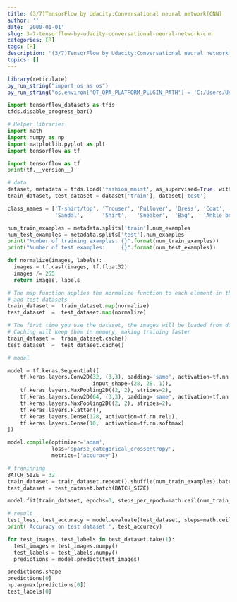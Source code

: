 ```yaml
---
title: (3/7)TensorFlow by Udacity:Conversational neural network(CNN)
author: ''
date: '2000-01-01'
slug: 3-7-tensorflow-by-udacity-conversational-neural-network-cnn
categories: [R]
tags: [R]
description: '(3/7)TensorFlow by Udacity:Conversational neural network(CNN)'
topics: []
---
```


```r
library(reticulate)
py_run_string("import os as os")
py_run_string("os.environ['QT_QPA_PLATFORM_PLUGIN_PATH'] = 'C:/Users/User/Anaconda3/Library/plugins/platforms'")
```



```python
import tensorflow_datasets as tfds
tfds.disable_progress_bar()

# Helper libraries
import math
import numpy as np
import matplotlib.pyplot as plt
import tensorflow as tf

```

```python
import tensorflow as tf
print(tf.__version__)

```


```python
# data
dataset, metadata = tfds.load('fashion_mnist', as_supervised=True, with_info=True)
train_dataset, test_dataset = dataset['train'], dataset['test']
```


```python

class_names = ['T-shirt/top', 'Trouser', 'Pullover', 'Dress', 'Coat',
               'Sandal',      'Shirt',   'Sneaker',  'Bag',   'Ankle boot']
```




```python
num_train_examples = metadata.splits['train'].num_examples
num_test_examples = metadata.splits['test'].num_examples
print("Number of training examples: {}".format(num_train_examples))
print("Number of test examples:     {}".format(num_test_examples))
```


```python
def normalize(images, labels):
  images = tf.cast(images, tf.float32)
  images /= 255
  return images, labels

# The map function applies the normalize function to each element in the train
# and test datasets
train_dataset =  train_dataset.map(normalize)
test_dataset  =  test_dataset.map(normalize)

# The first time you use the dataset, the images will be loaded from disk
# Caching will keep them in memory, making training faster
train_dataset =  train_dataset.cache()
test_dataset  =  test_dataset.cache()
```

```python

# model

model = tf.keras.Sequential([
    tf.keras.layers.Conv2D(32, (3,3), padding='same', activation=tf.nn.relu,
                           input_shape=(28, 28, 1)),
    tf.keras.layers.MaxPooling2D((2, 2), strides=2),
    tf.keras.layers.Conv2D(64, (3,3), padding='same', activation=tf.nn.relu),
    tf.keras.layers.MaxPooling2D((2, 2), strides=2),
    tf.keras.layers.Flatten(),
    tf.keras.layers.Dense(128, activation=tf.nn.relu),
    tf.keras.layers.Dense(10,  activation=tf.nn.softmax)
])

model.compile(optimizer='adam',
              loss='sparse_categorical_crossentropy',
              metrics=['accuracy'])
```



```python
# traninning
BATCH_SIZE = 32
train_dataset = train_dataset.repeat().shuffle(num_train_examples).batch(BATCH_SIZE)
test_dataset = test_dataset.batch(BATCH_SIZE)

model.fit(train_dataset, epochs=3, steps_per_epoch=math.ceil(num_train_examples/BATCH_SIZE))

```


```python
# result
test_loss, test_accuracy = model.evaluate(test_dataset, steps=math.ceil(num_test_examples/32))
print('Accuracy on test dataset:', test_accuracy)

```



```python

for test_images, test_labels in test_dataset.take(1):
  test_images = test_images.numpy()
  test_labels = test_labels.numpy()
  predictions = model.predict(test_images)
```



```python
predictions.shape
predictions[0]
np.argmax(predictions[0])
test_labels[0]

```












